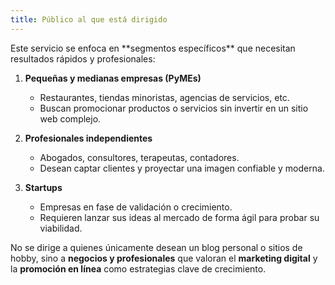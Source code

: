 ```yaml
---
title: Público al que está dirigido
---
```



<Card title="Público Objetivo" icon={Users} color="Green">
  Este servicio se enfoca en **segmentos específicos** que necesitan resultados rápidos y profesionales:
</Card>

1. **Pequeñas y medianas empresas (PyMEs)**  
   - Restaurantes, tiendas minoristas, agencias de servicios, etc.  
   - Buscan promocionar productos o servicios sin invertir en un sitio web complejo.

2. **Profesionales independientes**  
   - Abogados, consultores, terapeutas, contadores.  
   - Desean captar clientes y proyectar una imagen confiable y moderna.

3. **Startups**  
   - Empresas en fase de validación o crecimiento.  
   - Requieren lanzar sus ideas al mercado de forma ágil para probar su viabilidad.

No se dirige a quienes únicamente desean un blog personal o sitios de hobby, sino a **negocios y profesionales** que valoran el **marketing digital** y la **promoción en línea** como estrategias clave de crecimiento.